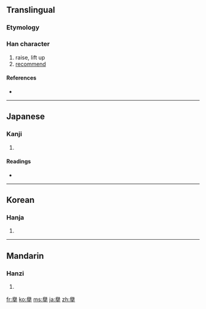 {{also|舉|挙|举}}
==Translingual==

===Etymology===
{{Han compound|與|手|c1=p|c2=s|t2=hand|ls=psc}}

===Han character===
{{Han char|rn=64|rad=手|as=14|sn=18|four=|canj=竹金手 (HCQ), X竹金手 (XHCQ)}}

# raise, lift up
# [[recommend]]

====References====
* {{Han ref|kx=0460.100|dkj=12863|dj=0808.300|hdz=31966.010|uh=64E7|ud=25831}}

----

==Japanese==

===Kanji===
{{ja-kanji|grade=|rs=手14}}

# {{defn|Japanese|sort=手14}}

====Readings====
* {{ja-readings|on=[[きょ]] (kyo)|kun=[[あげる]] (ageru)}}

----

==Korean==

===Hanja===
{{ko-hanja|hangeul=거|eumhun=|rv=geo|mr=kŏ|y=ke}}

# {{defn|Korean|sort=手14}}

----

==Mandarin==

===Hanzi===
{{cmn-hanzi|pin=[[jǔ]] ([[ju3]])|wg=chü<sup>3</sup>}}

# {{defn|Mandarin|sort=手14}}

[[fr:擧]]
[[ko:擧]]
[[ms:擧]]
[[ja:擧]]
[[zh:擧]]